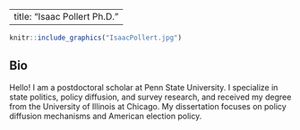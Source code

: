 
---
title: "Isaac Pollert Ph.D."
---

```r
knitr::include_graphics("IsaacPollert.jpg")
```
## Bio

Hello! I am a postdoctoral scholar at Penn State University. I specialize in state politics, policy diffusion, and survey research, and received my degree from the University of Illinois at Chicago. My dissertation focuses on policy diffusion mechanisms and American election policy.
